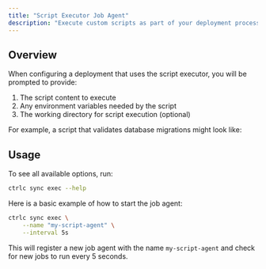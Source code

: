```yaml
---
title: "Script Executor Job Agent"
description: "Execute custom scripts as part of your deployment process"
---
```


## Overview

When configuring a deployment that uses the script executor, you will be
prompted to provide:

1. The script content to execute
2. Any environment variables needed by the script
3. The working directory for script execution (optional)

For example, a script that validates database migrations might look like:

## Usage

To see all available options, run:

```bash
ctrlc sync exec --help
```

Here is a basic example of how to start the job agent:

```bash
ctrlc sync exec \
    --name "my-script-agent" \
    --interval 5s
```

This will register a new job agent with the name `my-script-agent` and check for
new jobs to run every 5 seconds.
